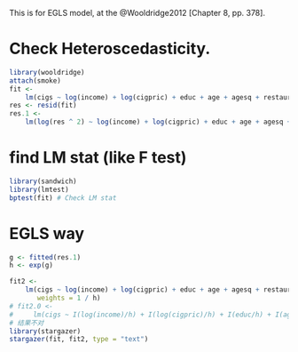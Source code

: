 This is for EGLS model, at the @Wooldridge2012[Chapter 8, pp. 378].

# Check Heteroscedasticity.

```r
library(wooldridge)
attach(smoke)
fit <-
    lm(cigs ~ log(income) + log(cigpric) + educ + age + agesq + restaurn)
res <- resid(fit)
res.1 <-
    lm(log(res ^ 2) ~ log(income) + log(cigpric) + educ + age + agesq + restaurn)
```


# find LM stat (like F test)

```r
library(sandwich)
library(lmtest)
bptest(fit) # Check LM stat
```

# EGLS way

```r
g <- fitted(res.1)
h <- exp(g)

fit2 <-
    lm(cigs ~ log(income) + log(cigpric) + educ + age + agesq + restaurn,
       weights = 1 / h)
# fit2.0 <-
#     lm(cigs ~ I(log(income)/h) + I(log(cigpric)/h) + I(educ/h) + I(age/h) + I(agesq/h) + I(restaurn/h))
# 结果不对
library(stargazer)
stargazer(fit, fit2, type = "text")
```


